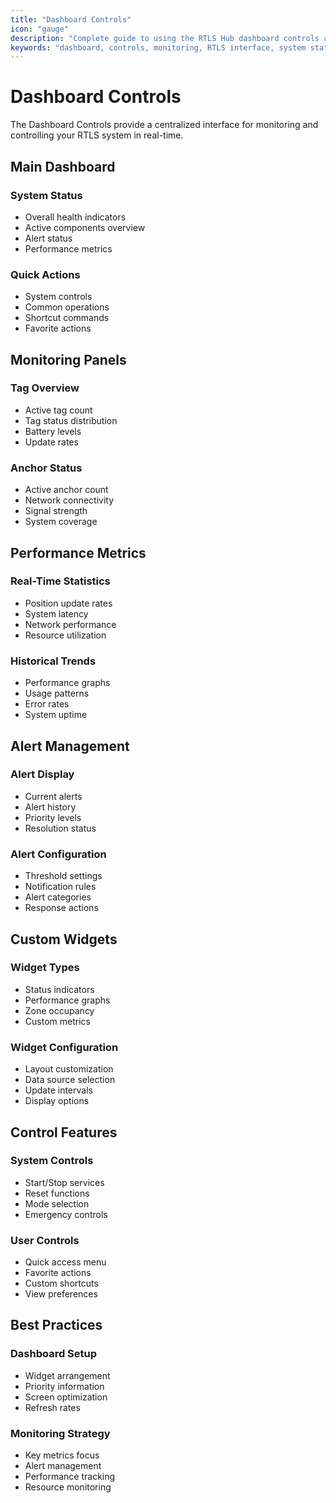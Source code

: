 ```yaml
---
title: "Dashboard Controls"
icon: "gauge"
description: "Complete guide to using the RTLS Hub dashboard controls and monitoring features"
keywords: "dashboard, controls, monitoring, RTLS interface, system status, real-time monitoring, alerts, metrics"
---
```


# Dashboard Controls

The Dashboard Controls provide a centralized interface for monitoring and controlling your RTLS system in real-time.

## Main Dashboard

### System Status
- Overall health indicators
- Active components overview
- Alert status
- Performance metrics

### Quick Actions
- System controls
- Common operations
- Shortcut commands
- Favorite actions

## Monitoring Panels

### Tag Overview
- Active tag count
- Tag status distribution
- Battery levels
- Update rates

### Anchor Status
- Active anchor count
- Network connectivity
- Signal strength
- System coverage

## Performance Metrics

### Real-Time Statistics
- Position update rates
- System latency
- Network performance
- Resource utilization

### Historical Trends
- Performance graphs
- Usage patterns
- Error rates
- System uptime

## Alert Management

### Alert Display
- Current alerts
- Alert history
- Priority levels
- Resolution status

### Alert Configuration
- Threshold settings
- Notification rules
- Alert categories
- Response actions

## Custom Widgets

### Widget Types
- Status indicators
- Performance graphs
- Zone occupancy
- Custom metrics

### Widget Configuration
- Layout customization
- Data source selection
- Update intervals
- Display options

## Control Features

### System Controls
- Start/Stop services
- Reset functions
- Mode selection
- Emergency controls

### User Controls
- Quick access menu
- Favorite actions
- Custom shortcuts
- View preferences

## Best Practices

### Dashboard Setup
- Widget arrangement
- Priority information
- Screen optimization
- Refresh rates

### Monitoring Strategy
- Key metrics focus
- Alert management
- Performance tracking
- Resource monitoring

